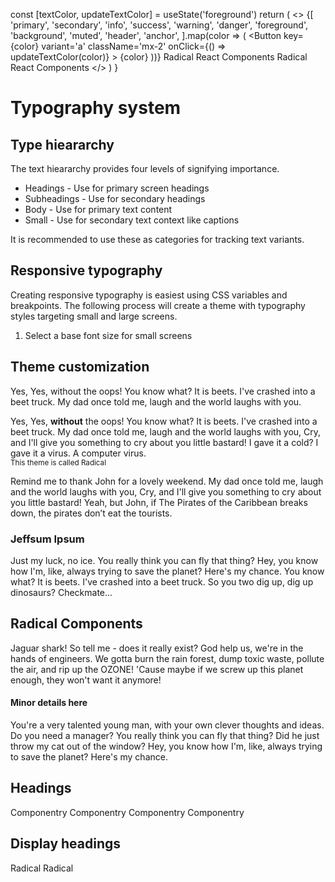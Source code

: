 
  const [textColor, updateTextColor] = useState('foreground')
  return (
    <>
      <Flex>
        {[
          'primary',
          'secondary',
          'info',
          'success',
          'warning',
          'danger',
          'foreground',
          'background',
          'muted',
          'header',
          'anchor',
        ].map(color => (
          <Button
            key={color}
            variant='a'
            className='mx-2'
            onClick={() => updateTextColor(color)}
          >
            {color}
          </Button>
        ))}
      </Flex>
      <Text fontColor={textColor}>Radical React Components</Text>
      <Anchor color={textColor} href='#'>
        Radical React Components
      </Anchor>
    </>
  )
}

# Typography system

## Type hieararchy

The text hieararchy provides four levels of signifying importance.

- Headings - Use for primary screen headings
- Subheadings - Use for secondary headings
- Body - Use for primary text content
- Small - Use for secondary text context like captions

It is recommended to use these as categories for tracking text variants.

## Responsive typography

Creating responsive typography is easiest using CSS variables and breakpoints. The
following process will create a theme with typography styles targeting small and large
screens.

1. Select a base font size for small screens

## Theme customization

<p className='lead'>
  Yes, Yes, without the oops! You know what? It is beets. I've crashed into a beet truck.
  My dad once told me, laugh and the world laughs with you.
</p>
<p>
  Yes, Yes, <strong>without</strong> the oops! You know what? It is beets. I've crashed
  into a beet truck. My dad once told me, laugh and the world laughs with you, Cry, and
  I'll give you something to cry about you little bastard! I gave it a cold? I gave it a
  virus. A computer virus.
  <br />
  <small>This theme is called Radical</small>
</p>
<p>
  Remind me to thank John for a lovely weekend. My dad once told me, laugh and the world
  laughs with you, Cry, and I'll give you something to cry about you little bastard! Yeah,
  but John, if The Pirates of the Caribbean breaks down, the pirates don’t eat the
  tourists.
</p>

### Jeffsum Ipsum

<p>
  Just my luck, no ice. You really think you can fly that thing? Hey, you know how I'm,
  like, always trying to save the planet? Here's my chance. You know what? It is beets.
  I've crashed into a beet truck. So you two dig up, dig up dinosaurs? Checkmate...
</p>

## Radical Components

<p>
  Jaguar shark! So tell me - does it really exist? God help us, we're in the hands of
  engineers. We gotta burn the rain forest, dump toxic waste, pollute the air, and rip up
  the OZONE! 'Cause maybe if we screw up this planet enough, they won't want it anymore!
</p>

#### Minor details here

<p>
  You're a very talented young man, with your own clever thoughts and ideas. Do you need a
  manager? You really think you can fly that thing? Did he just throw my cat out of the
  window? Hey, you know how I'm, like, always trying to save the planet? Here's my chance.
</p>

## Headings

<Heading variant='heading-1'>Componentry</Heading>
<Heading variant='heading-2'>Componentry</Heading>
<Heading variant='heading-3'>Componentry</Heading>
<Heading variant='heading-4'>Componentry</Heading>

## Display headings

<Heading variant='display-1'>Radical</Heading>
<Heading variant='display-2'>Radical</Heading>
